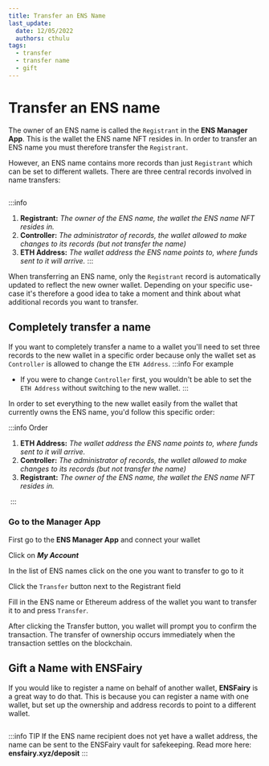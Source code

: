 ```yaml
---
title: Transfer an ENS Name
last_update:
  date: 12/05/2022
  authors: cthulu
tags:
  - transfer
  - transfer name
  - gift
---
```


# Transfer an ENS name
The owner of an ENS name is called the `Registrant` in the <Link to="https://app.ens.domains"><b>ENS Manager App</b></Link>. This is the wallet the ENS name NFT resides in.
In order to transfer an ENS name you must therefore transfer the `Registrant`.

However, an ENS name contains more records than just `Registrant` which can be set to different wallets. There are three central records involved in name transfers: 

<BrowserWindow url="app.ens.domains">
  <Image img="/img/howto/transfer_name_1.png"/>
</BrowserWindow>

:::info
 1. **Registrant:** *The owner of the ENS name, the wallet the ENS name NFT resides in.*
 1. **Controller:** *The administrator of records, the wallet allowed to make changes to its records (but not transfer the name)*
 1. **ETH Address:** *The wallet address the ENS name points to, where funds sent to it will arrive.*
:::

When transferring an ENS name, only the `Registrant` record is automatically updated to reflect the new owner wallet.
Depending on your specific use-case it's therefore a good idea to take a moment and think about what additional records you want to transfer.

## Completely transfer a name
If you want to completely transfer a name to a wallet you'll need to set three records to the new wallet in a specific order because only the wallet set as `Controller` is allowed to change the `ETH Address`.
:::info For example
 - If you were to change `Controller` first, you wouldn't be able to set the `ETH Address` without switching to the new wallet.
:::

In order to set everything to the new wallet easily from the wallet that currently owns the ENS name, you'd follow this specific order:

:::info Order
 1. **ETH Address:** *The wallet address the ENS name points to, where funds sent to it will arrive.*
 1. **Controller:** *The administrator of records, the wallet allowed to make changes to its records (but not transfer the name)*
 1. **Registrant:** *The owner of the ENS name, the wallet the ENS name NFT resides in.*
 
<BrowserWindow url="app.ens.domains">
  <Image img="/img/howto/transfer_name_1.png"/>
</BrowserWindow>
:::

### Go to the Manager App
First go to the <Link to="https://app.ens.domains"><b>ENS Manager App</b></Link> and connect your wallet
<BrowserWindow url="app.ens.domains">
  <Image img="/img/howto/transfer_name_2b.png"/>
</BrowserWindow>

Click on ***My Account***
<BrowserWindow url="app.ens.domains">
  <Image img="/img/howto/transfer_name_3.png"/>
</BrowserWindow>

In the list of ENS names click on the one you want to transfer to go to it
<BrowserWindow url="app.ens.domains">
  <Image img="/img/howto/transfer_name_4.png"/>
</BrowserWindow>

Click the `Transfer` button next to the Registrant field
<BrowserWindow url="app.ens.domains">
  <Image img="/img/howto/transfer_name_5.png"/>
</BrowserWindow>

Fill in the ENS name or Ethereum address of the wallet you want to transfer it to and press `Transfer`.
<BrowserWindow url="app.ens.domains">
  <Image img="/img/howto/transfer_name_6.png"/>
</BrowserWindow>

After clicking the Transfer button, you wallet will prompt you to confirm the transaction.
The transfer of ownership occurs immediately when the transaction settles on the blockchain.

## Gift a Name with ENSFairy
If you would like to register a name on behalf of another wallet, <Link to="https://ensfairy.xyz"><b>ENSFairy</b></Link> is a great way to do that. This is because you can register a name with one wallet, but set up the ownership and address records to point to a different wallet.

<BrowserWindow url="ensfairy.xyz">
  <Image img="/img/howto/ensfairy-gifting.gif"/>
</BrowserWindow>

:::info TIP
 If the ENS name recipient does not yet have a wallet address, the name can be sent to the ENSFairy vault for safekeeping. Read more here: <Link to="https://ensfairy.xyz"><b>ensfairy.xyz/deposit</b></Link>
 :::